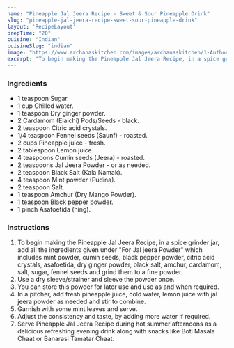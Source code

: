 ---
name: "Pineapple Jal Jeera Recipe - Sweet & Sour Pineapple Drink"
slug: "pineapple-jal-jeera-recipe-sweet-sour-pineapple-drink"
layout: 'RecipeLayout'
prepTime: "20"
cuisine: "Indian"
cuisineSlug: "indian"
image: "https://www.archanaskitchen.com/images/archanaskitchen/1-Author/Divya_Shivaraman_/Pineapple_Jal_jeera_Drink_Recipe.jpg"
excerpt: "To begin making the Pineapple Jal Jeera Recipe, in a spice grinder jar, add all the ingredients given under For Jal jeera Powder which includes mint powder, cumin seeds, black pepper powder, citric acid crystals, asafoetida, dry ginger powder, black salt, amchur, cardamom, salt, sugar, fennel seeds and grind them to a fine powder"
---

### Ingredients

- 1 teaspoon Sugar.
- 1 cup Chilled water.
- 1 teaspoon Dry ginger powder.
- 2 Cardamom (Elaichi) Pods/Seeds - black.
- 2 teaspoon Citric acid crystals.
- 1/4 teaspoon Fennel seeds (Saunf) - roasted.
- 2 cups Pineapple juice - fresh.
- 2 tablespoon Lemon juice.
- 4 teaspoons Cumin seeds (Jeera) - roasted.
- 2 teaspoons Jal Jeera Powder - or as needed.
- 2 teaspoon Black Salt (Kala Namak).
- 4 teaspoon Mint powder (Pudina).
- 2 teaspoon Salt.
- 1 teaspoon Amchur (Dry Mango Powder).
- 1 teaspoon Black pepper powder.
- 1 pinch Asafoetida (hing).

### Instructions

1. To begin making the Pineapple Jal Jeera Recipe, in a spice grinder jar, add all the ingredients given under "For Jal jeera Powder" which includes mint powder, cumin seeds, black pepper powder, citric acid crystals, asafoetida, dry ginger powder, black salt, amchur, cardamom, salt, sugar, fennel seeds and grind them to a fine powder.
1. Use a dry sleeve/strainer and sleeve the powder once.
1. You can store this powder for later use and use as and when required.
1. In a pitcher, add fresh pineapple juice, cold water, lemon juice with jal jeera powder as needed and stir to combine.
1. Garnish with some mint leaves and serve.
1. Adjust the consistency and taste, by adding more water if required.
1. Serve Pineapple Jal Jeera Recipe during hot summer afternoons as a delicious refreshing evening drink along with snacks like Boti Masala Chaat or Banarasi Tamatar Chaat.
